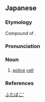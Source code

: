 ==Japanese==
{{ja-kanjitab|ぶた|はこ|k2=ばこ|yomi=k}}

===Etymology===
Compound of {{compound|豚|tr1=buta|t1=pig|箱|tr2=hako|t2=box|lang=ja|sort=ふたばこ'}}. {{rendaku2|hako|bako|sort=ふたばこ'}}

===Pronunciation===
{{ja-pron|yomi=k|ぶたばこ|acc=0|acc_ref=DJR}}

===Noun===
{{ja-noun|ぶたばこ}}

# [[police]] [[cell]]

===References===
<references/>

[[Category:ja:Prison|ふたばこ']]